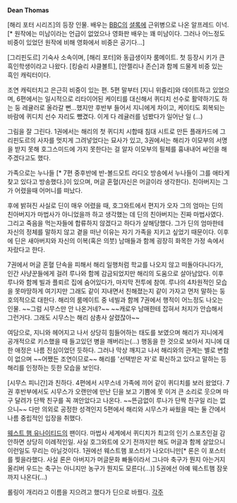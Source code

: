 '''Dean Thomas'''

[해리 포터 시리즈]의 등장 인물. 배우는 [[BBC]]의 [[셜록(드라마)|셜록]]에 근위병으로 나온 알프레드 이넉.[* 원작에는 미남이라는 언급이 없었으나 영화판 배우는 꽤 미남이다. 그러나 어느정도 비중이 있었던 원작에 비해 영화에서 비중은 공기다...]

[그리핀도르] 기숙사 소속이며, [해리 포터]와 동급생이자 룸메이트. 첫 등장시 키가 큰 흑인학생이라고 나왔다. [킹슬리 샤클볼트], [안젤리나 존슨]과 함께 드물게 비중 있는 흑인 캐릭터이다.

조연 캐릭터치고 은근히 비중이 있는 편. 5편 말부터 [지니 위즐리]와 데이트하고 있었으며, 6편에서는 일시적으로 리타이어된 케이티를 대신해서 퀴디치 선수로 활약하기도 하는 둥 레귤러로 올라갈 뻔...했지만 후반부 들어서 지니에게 차이고, 케이티도 회복되는 바람에 퀴디치 선수 자리도 뺐겼다. 이게 다 레귤러를 넘봤다가 일어난 일 (…)

그림을 잘 그린다. 1권에서는 해리의 첫 퀴디치 시합때 침대 시트로 만든 플래카드에 그리핀도르의 사자를 멋지게 그려넣었다는 묘사가 있고, 3권에서는 해리가 이모부의 서명을 받지 못해 호그스미드에 가지 못한다는 걸 알자 이모부의 필체를 흉내내어 싸인을 해 주겠다고도 했다.

가족으로는 누나들 [* 7편 중후반에 반-볼드모트 라디오 방송에서 누나들이 그를 애타게 찾고 있다고 방송했다.]이 있으며, 머글 혼혈(자신은 머글이라 생각한다). 친아버지는 그가 어렸을때 어머니를 떠났다. 

후에 밝혀진 사실로 딘이 매우 어렸을 때, 호그와트에서 편지가 오자 그의 엄마는 딘의 친아버지가 마법사가 아니었을까 하고 생각했는 데 딘의 친아버지는 진짜 마법사였다. 그리고 죽음을 먹는자들에 합류하지 않겠다고 하다가 살해당했다. 그가 딘의 엄마한테 자신의 정체를 말하지 않고 곁을 떠난 이유는 자기 가족을 지키고 싶었기 때문이다. 이후에 딘은 새아버지와 자신의 이복(혹은 의붓) 남매들과 함께 굉장히 화목한 가정 속에서 자랐다고 한다.

7권에서 머글 혼혈 단속을 피해서 해리 일행처럼 학교를 나오지 않고 떠돌아다니다가, 인간 사냥꾼들에게 걸려 루나와 함께 감금되었지만 해리의 도움으로 살아남았다. 이후 루나와 함께 빌과 플뢰르 집에 숨어있다가, 마지막 전투에 참여. 루나의 4차원적인 모습을 못마땅하게 여기지만 그래도 같이 지내면서 친해졌는지 같이 가자고 먼저 말하는 둥 호의적으로 대한다.
해리의 룸메이트 중 네빌과 함께 7권에서 행적이 어느정도 나오는 인물. ~~그럼 시무스만 안 나온거네?~~ ~~캐로우 남매한테 잡혀서 처지가 안습해서 그런거다. 그래도 시무스는 해리 삼총사 살렸잖아~~

여담으로, 지니와 헤어지고 나서 상당히 힘들어하는 태도를 보였으며 해리가 지니에게 공개적으로 키스했을 때 들고있던 병을 깨버리는(...) 행동을 한 것으로 보아서 지니에 대한 애정은 나름 진심이었던 듯하다. 그러나 막상 깨지고 나서 해리와의 관계는 별로 변함이 없으며 ~~어쨌든 조연이므로~~ 해리를 '선택받은 자'로 확신하고 있다고 말하는 등 해리를 인정하는 듯한 모습을 보인다.

[시무스 피니간]과 친하다. 4편에서 시무스네 가족에 끼어 같이 퀴디치를 보러 왔었다. 7권 후반부에서도 시무스가 오랜만에 만난 딘을 보고 기쁨에 못 이겨 큰 소리로 웃으며 마구 달려가 단짝 친구를 꼭 껴안았다고 나온다. ~~뜬금없이 루나가 단짝 친구일 리는 없으니~~ 다만 의외로 공정한 성격인지 5편에서 해리와 시무스가 싸웠을 때는 둘 간에서 나름 중립적인 입장을 취했다.

[[웨스트 햄 유나이티드]]의 팬이다. 마법사 세계에서 퀴디치가 최고의 인기 스포츠인걸 감안하면 상당히 이례적인일. 사실 호그와트에 오기 전까지만 해도 머글과 함께 살았으니 이런일도 무리는 아닐것이다. 1권에선 웨스트햄 포스터가 나오더니만[* 론은 이 포스터를 찢을라했다. 사실 론은 아버지가 머글문화 빠돌이라서 그나마 축구가 뭔지 아는거지 올리버 우드는 축구는 아니지만 농구가 뭔지도 모른다(...)] 5권에선 아예 웨스트햄 잠옷까지 나온다(...)

롤링이 개리라고 이름을 지으려고 했다가 딘으로 바꿨다.
[[각주]]
